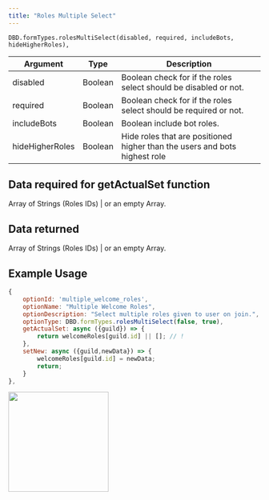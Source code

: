 ```yaml
---
title: "Roles Multiple Select"
---
```


```
DBD.formTypes.rolesMultiSelect(disabled, required, includeBots, hideHigherRoles),

```

| Argument        | Type    | Description                                                                |
| --------------- | ------- | -------------------------------------------------------------------------- |
| disabled        | Boolean | Boolean check for if the roles select should be disabled or not.           |
| required        | Boolean | Boolean check for if the roles select should be required or not.           |
| includeBots     | Boolean | Boolean include bot roles.                                                 |
| hideHigherRoles | Boolean | Hide roles that are positioned higher than the users and bots highest role |

## Data required for getActualSet function

Array of Strings (Roles IDs) | or an empty Array.

## Data returned

Array of Strings (Roles IDs) | or an empty Array.

## Example Usage

```javascript
{
    optionId: 'multiple_welcome_roles',
    optionName: "Multiple Welcome Roles",
    optionDescription: "Select multiple roles given to user on join.",
    optionType: DBD.formTypes.rolesMultiSelect(false, true),
    getActualSet: async ({guild}) => {
        return welcomeRoles[guild.id] || []; // !
    },
    setNew: async ({guild,newData}) => {
        welcomeRoles[guild.id] = newData;
        return;
    }
},
```

<img height="200" src="/images/formtypes/dbd-rolesmultipleselect.png" />
